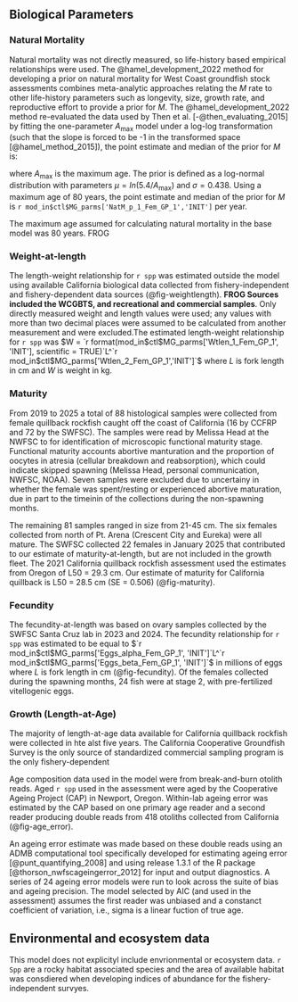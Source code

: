## Biological Parameters

### Natural Mortality


Natural mortality was not directly measured, so life-history based empirical relationships were used. The @hamel_development_2022 method for developing a prior on natural mortality for West Coast groundfish stock assessments combines meta-analytic approaches relating the $M$ rate to other life-history parameters such as longevity, size, growth rate, and reproductive effort to provide a prior for $M$. The @hamel_development_2022 method re-evaluated the data used by Then et al. [-@then_evaluating_2015] by fitting the one-parameter $A_{\text{max}}$ model under a log-log transformation (such that the slope is forced to be -1 in the transformed space [@hamel_method_2015]), the point estimate and median of the prior for $M$ is:

\begin{centering}

$M=\frac{5.4}{A_{\text{max}}}$

\end{centering}

\vspace{0.5cm}

where $A_{\text{max}}$ is the maximum age. The prior is defined as a log-normal distribution with parameters $\mu = ln(5.4/A_{\text{max}})$ and $\sigma = 0.438$. Using a maximum age of 80 years, the point estimate and median of the prior for $M$ is `r mod_in$ctl$MG_parms['NatM_p_1_Fem_GP_1','INIT']` per year.

The maximum age assumed for calculating natural mortality in the base model was 80 years. FROG


### Weight-at-length

The length-weight relationship for `r spp` was estimated outside the model using available California biological data collected from fishery-independent and fishery-dependent data sources (@fig-weightlength). **FROG Sources included the WCGBTS, and recreational and commercial samples**. Only directly measured weight and length values were used; any values with more than two decimal places were assumed to be calculated from another measurement and were excluded.The estimated length-weight relationship for `r spp` was $W = `r format(mod_in$ctl$MG_parms['Wtlen_1_Fem_GP_1', 'INIT'], scientific = TRUE)`L^`r mod_in$ctl$MG_parms['Wtlen_2_Fem_GP_1','INIT']`$ where $L$ is fork length in cm and $W$ is weight in kg.


### Maturity

From 2019 to 2025 a total of 88 histological samples were collected from female quillback rockfish caught off the coast of California (16 by CCFRP and 72 by the SWFSC). The samples were read by Melissa Head at the NWFSC to for identification of microscopic functional maturity stage. Functional maturity accounts abortive manturation and the proportion of oocytes in atresia (cellular breakdown and reabsorption), which could indicate skipped spawning (Melissa Head, personal communication, NWFSC, NOAA). Seven samples were excluded due to uncertainy in whether the female was spent/resting or experienced abortive maturation, due in part to the timeinin of the collections during the non-spawning months.  

The remaining 81 samples ranged in size from 21-45 cm.  The six females collected from north of Pt. Arena (Crescent City and Eureka) were all mature.  The SWFSC collected 22 females in January 2025 that contributed to our estimate of maturity-at-length, but are not included in the growth fleet.  The 2021 California quillback rockfish assessment used the estimates from Oregon of L50 = 29.3 cm. 
Our estimate of maturity for California quillback is L50 = 28.5 cm (SE = 0.506) (@fig-maturity).  

### Fecundity

The fecundity-at-length was based on ovary samples collected by the SWFSC Santa Cruz lab in 2023 and 2024. The fecundity relationship for `r spp` was estimated to be equal to $`r mod_in$ctl$MG_parms['Eggs_alpha_Fem_GP_1', 'INIT']`L^`r mod_in$ctl$MG_parms['Eggs_beta_Fem_GP_1', 'INIT']`$ in millions of eggs where $L$ is fork length in cm (@fig-fecundity).  Of the females collected during the spawning months, 24 fish were at stage 2, with pre-fertilized vitellogenic eggs. 

### Growth (Length-at-Age)

The majority of length-at-age data available for California quillback rockfish were collected in hte alst five years. The California Cooperative Groundfish Survey is the only source of standardized  commercial sampling program is the only fishery-dependent

Age composition data used in the model were from break-and-burn otolith reads. Aged `r spp` used in the assessment were aged by the Cooperative Ageing Project (CAP) in Newport, Oregon. Within-lab ageing error was estimated by the CAP based on one primary age reader and a second reader producing double reads from 418 otoliths collected from California (@fig-age_error). 

An ageing error estimate was made based on these double reads using an ADMB computational tool specifically developed for estimating ageing error [@punt_quantifying_2008] and using release 1.3.1 of the R package \href{https://github.com/pfmc-assessments/nwfscAgeingError}{nwfscAgeingError} [@thorson_nwfscageingerror_2012] for input and output diagnostics. A series of 24 ageing error models were run to look across the suite of bias and ageing precision. The model selected by AIC (and used in the assessment) assumes the first reader was unbiased and a constanct coefficient of variation, i.e., sigma is a linear fuction of true age.


## Environmental and ecosystem data

This model does not explicityl include envrionmental or ecosystem data.  `r Spp` are a rocky habitat associated species and the area of available habitat was consdiered when developing indices of abundance for the fishery-independent survyes. 

<!-- Environmental or ecosystem data or model products used in the stock assessment model and/or in the preparation of data or estimation of biological parameters. If environmental or ecosystem data are incorporated in the stock assessment model, provide a report of consultations with technical teams that evaluate ecosystem data or methodologies used in  -->




